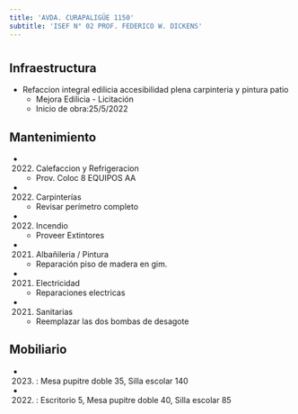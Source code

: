 ```yaml
---
title: 'AVDA. CURAPALIGÜE 1150'
subtitle: 'ISEF N° 02 PROF. FEDERICO W. DICKENS'
---
```


#
## Infraestructura

* Refaccion integral edilicia accesibilidad plena carpinteria y pintura patio 
    + Mejora Edilicia - Licitación 
    + Inicio de obra:25/5/2022 






## Mantenimiento

*  (2022) Calefaccion y Refrigeracion 
    + Prov. Coloc 8 EQUIPOS AA

*  (2022) Carpinterías 
    + Revisar perímetro completo

*  (2022) Incendio 
    + Proveer Extintores

*  (2021) Albañileria / Pintura 
    + Reparación piso de madera en gim.

*  (2021) Electricidad 
    + Reparaciones electricas

*  (2021) Sanitarias 
    + Reemplazar las dos bombas de desagote





## Mobiliario

*  (2023) : Mesa pupitre doble 35, Silla escolar 140 

*  (2022) : Escritorio 5, Mesa pupitre doble 40, Silla escolar 85 



